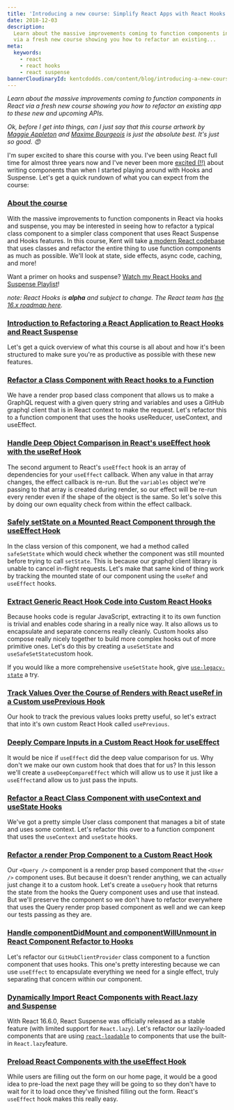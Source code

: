 ```yaml
---
title: 'Introducing a new course: Simplify React Apps with React Hooks and Suspense'
date: 2018-12-03
description:
  Learn about the massive improvements coming to function components in React
  via a fresh new course showing you how to refactor an existing...
meta:
  keywords:
    - react
    - react hooks
    - react suspense
bannerCloudinaryId: kentcdodds.com/content/blog/introducing-a-new-course-simplify-react-apps-with-react-hooks-and-suspense/banner
---
```


_Learn about the massive improvements coming to function components in React via
a fresh new course showing you how to refactor an existing app to these new and
upcoming APIs._

_Ok, before I get into things, can I just say that this course artwork by_
[_Maggie Appleton_](https://twitter.com/mappletons) _and_
[_Maxime Bourgeois_](https://twitter.com/MaximalGFX) _is just the absolute best.
It's just so good. 😍_

I'm super excited to share this course with you. I've been using React full time
for almost three years now and I've never been more
[excited (!!)](https://youtu.be/0jlTw2XI7I8?list=PLV5CVI1eNcJgCrPH_e6d57KRUTiDZgs0u)
about writing components than when I started playing around with Hooks and
Suspense. Let's get a quick rundown of what you can expect from the course:

### [About the course](https://egghead.io/courses/simplify-react-apps-with-react-hooks-and-suspense)

With the massive improvements to function components in React via hooks and
suspense, you may be interested in seeing how to refactor a typical class
component to a simpler class component that uses React Suspense and Hooks
features. In this course, Kent will take
[a modern React codebase](https://github.com/kentcdodds/react-github-profile)
that uses classes and refactor the entire thing to use function components as
much as possible. We'll look at state, side effects, async code, caching, and
more!

Want a primer on hooks and suspense?
[Watch my React Hooks and Suspense Playlist](https://egghead.io/playlists/react-hooks-and-suspense-650307f2)!

_note: React Hooks is_ **_alpha_** _and subject to change. The React team has_
[_the 16.x roadmap here_](https://reactjs.org/blog/2018/11/27/react-16-roadmap.html)_._

### [Introduction to Refactoring a React Application to React Hooks and React Suspense](https://egghead.io/lessons/react-introduction-to-refactoring-a-react-application-to-react-hooks-and-react-suspense)

Let's get a quick overview of what this course is all about and how it's been
structured to make sure you're as productive as possible with these new
features.

### [Refactor a Class Component with React hooks to a Function](https://egghead.io/lessons/react-refactor-a-class-component-with-react-hooks-to-a-function)

We have a render prop based class component that allows us to make a GraphQL
request with a given query string and variables and uses a GitHub graphql client
that is in React context to make the request. Let's refactor this to a function
component that uses the hooks useReducer, useContext, and useEffect.

### [Handle Deep Object Comparison in React's useEffect hook with the useRef Hook](https://egghead.io/lessons/react-handle-deep-object-comparison-in-react-s-useeffect-hook-with-the-useref-hook)

The second argument to React's `useEffect` hook is an array of dependencies for
your `useEffect` callback. When any value in that array changes, the effect
callback is re-run. But the `variables` object we're passing to that array is
created during render, so our effect will be re-run every render even if the
shape of the object is the same. So let's solve this by doing our own equality
check from within the effect callback.

### [Safely setState on a Mounted React Component through the useEffect Hook](https://egghead.io/lessons/react-safely-setstate-on-a-mounted-react-component-through-the-useeffect-hook)

In the class version of this component, we had a method called `safeSetState`
which would check whether the component was still mounted before trying to call
`setState`. This is because our graphql client library is unable to cancel
in-flight requests. Let's make that same kind of thing work by tracking the
mounted state of our component using the `useRef` and `useEffect` hooks.

### [Extract Generic React Hook Code into Custom React Hooks](https://egghead.io/lessons/react-extract-generic-react-hook-code-into-custom-react-hooks)

Because hooks code is regular JavaScript, extracting it to its own function is
trivial and enables code sharing in a really nice way. It also allows us to
encapsulate and separate concerns really cleanly. Custom hooks also compose
really nicely together to build more complex hooks out of more primitive ones.
Let's do this by creating a `useSetState` and `useSafeSetState`custom hook.

If you would like a more comprehensive `useSetState` hook, give
[`use-legacy-state`](https://github.com/suchipi/use-legacy-state) a try.

### [Track Values Over the Course of Renders with React useRef in a Custom usePrevious Hook](https://egghead.io/lessons/react-track-values-over-the-course-of-renders-with-react-useref-in-a-custom-useprevious-hook)

Our hook to track the previous values looks pretty useful, so let's extract that
into it's own custom React Hook called `usePrevious`.

### [Deeply Compare Inputs in a Custom React Hook for useEffect](https://egghead.io/lessons/react-deeply-compare-inputs-in-a-custom-react-hook-for-useeffect)

It would be nice if `useEffect` did the deep value comparison for us. Why don't
we make our own custom hook that does that for us? In this lesson we'll create a
`useDeepCompareEffect` which will allow us to use it just like a `useEffect`and
allow us to just pass the inputs.

### [Refactor a React Class Component with useContext and useState Hooks](https://egghead.io/lessons/react-refactor-a-react-class-component-with-usecontext-and-usestate-hooks)

We've got a pretty simple User class component that manages a bit of state and
uses some context. Let's refactor this over to a function component that uses
the `useContext` and `useState` hooks.

### [Refactor a render Prop Component to a Custom React Hook](https://egghead.io/lessons/react-refactor-a-render-prop-component-to-a-custom-react-hook)

Our `<Query />` component is a render prop based component that the `<User />`
component uses. But because it doesn't render anything, we can actually just
change it to a custom hook. Let's create a `useQuery` hook that returns the
state from the hooks the Query component uses and use that instead. But we'll
preserve the component so we don't have to refactor everywhere that uses the
Query render prop based component as well and we can keep our tests passing as
they are.

### [Handle componentDidMount and componentWillUnmount in React Component Refactor to Hooks](https://egghead.io/lessons/react-handle-componentdidmount-and-componentwillunmount-in-react-component-refactor-to-hooks)

Let's refactor our `GitHubClientProvider` class component to a function
component that uses hooks. This one's pretty interesting because we can use
`useEffect` to encapsulate everything we need for a single effect, truly
separating that concern within our component.

### [Dynamically Import React Components with React.lazy and Suspense](https://egghead.io/lessons/react-dynamically-import-react-components-with-react-lazy-and-suspense)

With React 16.6.0, React Suspense was officially released as a stable feature
(with limited support for `React.lazy`). Let's refactor our lazily-loaded
components that are using
[`react-loadable`](https://github.com/jamiebuilds/react-loadable) to components
that use the built-in `React.lazy`feature.

### [Preload React Components with the useEffect Hook](https://egghead.io/lessons/react-preload-react-components-with-the-useeffect-hook)

While users are filling out the form on our home page, it would be a good idea
to pre-load the next page they will be going to so they don't have to wait for
it to load once they've finished filling out the form. React's `useEffect` hook
makes this really easy.
